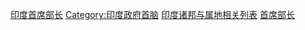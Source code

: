[[Category:印度首席部长|]]
[[Category:印度政府首脑|Category:印度政府首脑]]
[[Category:印度诸邦与属地相关列表|]]
[[Category:印度政治领袖列表|首席部长]]